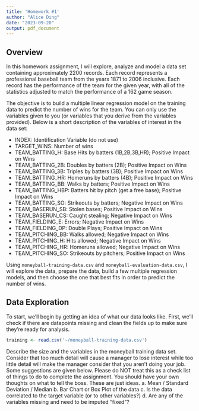 ```yaml
---
title: 'Homework #1'
author: "Alice Ding"
date: "2023-09-20"
output: pdf_document
---
```



## Overview
In this homework assignment, I will explore, analyze and model a data set containing approximately 2200
records. Each record represents a professional baseball team from the years 1871 to 2006 inclusive. Each record
has the performance of the team for the given year, with all of the statistics adjusted to match the performance of
a 162 game season.

The objective is to build a multiple linear regression model on the training data to predict the number of wins
for the team. You can only use the variables given to you (or variables that you derive from the variables
provided). Below is a short description of the variables of interest in the data set:

- INDEX: Identification Variable (do not use)
- TARGET_WINS: Number of wins
- TEAM_BATTING_H: Base Hits by batters (1B,2B,3B,HR); Positive Impact on Wins
- TEAM_BATTING_2B: Doubles by batters (2B); Positive Impact on Wins
- TEAM_BATTING_3B: Triples by batters (3B); Positive Impact on Wins
- TEAM_BATTING_HR: Homeruns by batters (4B); Positive Impact on Wins
- TEAM_BATTING_BB: Walks by batters; Positive Impact on Wins
- TEAM_BATTING_HBP: Batters hit by pitch (get a free base); Positive Impact on Wins
- TEAM_BATTING_SO: Strikeouts by batters; Negative Impact on Wins
- TEAM_BASERUN_SB: Stolen bases; Positive Impact on Wins
- TEAM_BASERUN_CS: Caught stealing; Negative Impact on Wins
- TEAM_FIELDING_E: Errors; Negative Impact on Wins
- TEAM_FIELDING_DP: Double Plays; Positive Impact on Wins
- TEAM_PITCHING_BB: Walks allowed; Negative Impact on Wins
- TEAM_PITCHING_H: Hits allowed; Negative Impact on Wins
- TEAM_PITCHING_HR: Homeruns allowed; Negative Impact on Wins
- TEAM_PITCHING_SO: Strikeouts by pitchers; Positive Impact on Wins

Using `moneyball-training-data.csv` and `moneyball-evaluation-data.csv`, I will explore the data, prepare the data, build a few multiple regression models, and then choose the one that best fits in order to predict the number of wins.

## Data Exploration
To start, we'll begin by getting an idea of what our data looks like. First, we'll check if there are datapoints missing and clean the fields up to make sure they're ready for analysis.

```r
training <- read.csv('~/moneyball-training-data.csv')
```
Describe the size and the variables in the moneyball training data set. Consider that too much detail will cause a
manager to lose interest while too little detail will make the manager consider that you aren’t doing your job. Some
suggestions are given below. Please do NOT treat this as a check list of things to do to complete the assignment.
You should have your own thoughts on what to tell the boss. These are just ideas.
a. Mean / Standard Deviation / Median
b. Bar Chart or Box Plot of the data
c. Is the data correlated to the target variable (or to other variables?)
d. Are any of the variables missing and need to be imputed “fixed”?